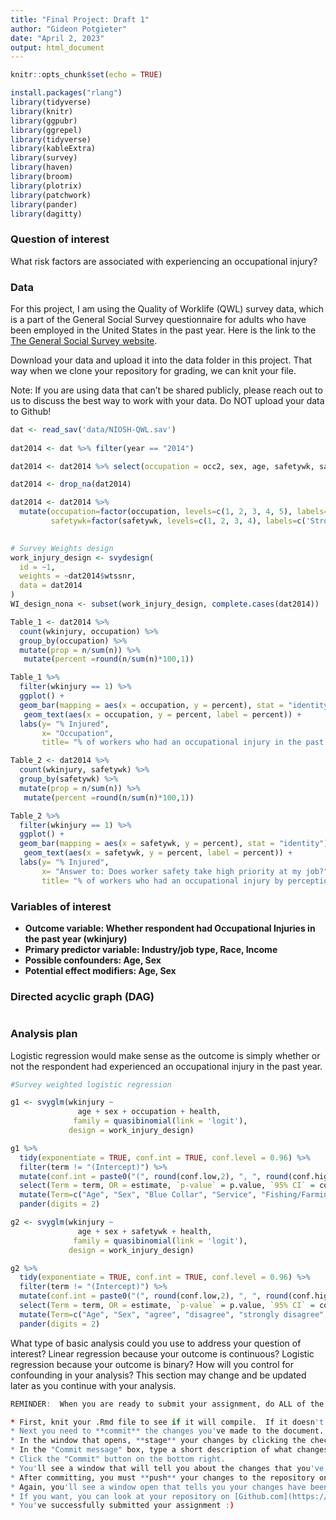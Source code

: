 ```yaml
---
title: "Final Project: Draft 1"
author: "Gideon Potgieter"
date: "April 2, 2023"
output: html_document
---
```


```r
knitr::opts_chunk$set(echo = TRUE)
```

```r
install.packages("rlang")
library(tidyverse)
library(knitr)  
library(ggpubr)
library(ggrepel)
library(tidyverse)
library(kableExtra)
library(survey)
library(haven)
library(broom)
library(plotrix)
library(patchwork)
library(pander)
library(dagitty)

```

### Question of interest

What risk factors are associated with experiencing an occupational injury?

### Data

For this project, I am using the Quality of Worklife (QWL) survey data, which is a part of the General Social Survey questionnaire for adults who have been employed in the United States in the past year. Here is the link to the [The General Social Survey website](https://gss.norc.org/Pages/quality-of-worklife.aspx){target="_blank"}.

Download your data and upload it into the data folder in this project. That way when we clone your repository for grading, we can knit your file.

Note: If you are using data that can't be shared publicly, please reach out to us to discuss the best way to work with your data. Do NOT upload your data to Github!

```r
dat <- read_sav('data/NIOSH-QWL.sav')
                
dat2014 <- dat %>% filter(year == "2014")

dat2014 <- dat2014 %>% select(occupation = occ2, sex, age, safetywk, safefrst, teamsafe, safehlth, wkinjury, wtssnr, health)

dat2014 <- drop_na(dat2014)

dat2014 <- dat2014 %>% 
  mutate(occupation=factor(occupation, levels=c(1, 2, 3, 4, 5), labels=c('White Collar', 'Blue Collar','Service', 'Farming/Fishing/Forestry', 'Military')),
         safetywk=factor(safetywk, levels=c(1, 2, 3, 4), labels=c('Strongly Agree', 'Agree', 'Disagree', 'Strongly Disagree'))) 
  

# Survey Weights design                        
work_injury_design <- svydesign(
  id = ~1,
  weights = ~dat2014$wtssnr,
  data = dat2014
) 
WI_design_nona <- subset(work_injury_design, complete.cases(dat2014))
```

```r
Table_1 <- dat2014 %>%
  count(wkinjury, occupation) %>%
  group_by(occupation) %>%
  mutate(prop = n/sum(n)) %>%
   mutate(percent =round(n/sum(n)*100,1))

Table_1 %>%
  filter(wkinjury == 1) %>%
  ggplot() +
  geom_bar(mapping = aes(x = occupation, y = percent), stat = "identity") + 
   geom_text(aes(x = occupation, y = percent, label = percent)) +
  labs(y= "% Injured",
       x= "Occupation",
       title= "% of workers who had an occupational injury in the past year")

Table_2 <- dat2014 %>%
  count(wkinjury, safetywk) %>%
  group_by(safetywk) %>%
  mutate(prop = n/sum(n)) %>%
   mutate(percent =round(n/sum(n)*100,1))

Table_2 %>%
  filter(wkinjury == 1) %>%
  ggplot() +
  geom_bar(mapping = aes(x = safetywk, y = percent), stat = "identity") + 
   geom_text(aes(x = safetywk, y = percent, label = percent)) +
  labs(y= "% Injured",
       x= "Answer to: Does worker safety take high priority at my job?",
       title= "% of workers who had an occupational injury by perception of workplace safety")
```

### Variables of interest

* **Outcome variable: Whether respondent had Occupational Injuries in the past year (wkinjury)**
* **Primary predictor variable: Industry/job type, Race, Income**
* **Possible confounders: Age, Sex**
* **Potential effect modifiers: Age, Sex**

### Directed acyclic graph (DAG)
```r

```

### Analysis plan

Logistic regression would make sense as the outcome is simply whether or not the respondent had experienced an occupational injury in the past year.
```r
#Survey weighted logistic regression

g1 <- svyglm(wkinjury ~ 
               age + sex + occupation + health,
              family = quasibinomial(link = 'logit'), 
             design = work_injury_design)

g1 %>%
  tidy(exponentiate = TRUE, conf.int = TRUE, conf.level = 0.96) %>%
  filter(term != "(Intercept)") %>%
  mutate(conf.int = paste0("(", round(conf.low,2), ", ", round(conf.high,2), ")")) %>%
  select(Term = term, OR = estimate, `p-value` = p.value, `95% CI` = conf.int) %>%
  mutate(Term=c("Age", "Sex", "Blue Collar", "Service", "Fishing/Farming/Forestry", "Military", "Overall Health"))%>%
  pander(digits = 2)

g2 <- svyglm(wkinjury ~ 
               age + sex + safetywk + health,
              family = quasibinomial(link = 'logit'), 
             design = work_injury_design)

g2 %>%
  tidy(exponentiate = TRUE, conf.int = TRUE, conf.level = 0.96) %>%
  filter(term != "(Intercept)") %>%
  mutate(conf.int = paste0("(", round(conf.low,2), ", ", round(conf.high,2), ")")) %>%
  select(Term = term, OR = estimate, `p-value` = p.value, `95% CI` = conf.int) %>%
  mutate(Term=c("Age", "Sex", "agree", "disagree", "strongly disagree", "Hours worked"))%>%
  pander(digits = 2)

```

What type of basic analysis could you use to address your question of interest?  Linear regression because your outcome is continuous?  Logistic regression because your outcome is binary?  How will you control for confounding in your analysis?  This section may change and be updated later as you continue with your analysis.



```r
REMINDER:  When you are ready to submit your assignment, do ALL of the following:

* First, knit your .Rmd file to see if it will compile.  If it doesn't knit, you can still follow the steps below to submit your assignment, but please try to resolve the knitting issues before you submit.  You can reach out to us at phbiostats@jhu.edu for help!
* Next you need to **commit** the changes you've made to the document.  Click the colorful Git button at the top of the RStudio window and select "Commit" from the menu.
* In the window that opens, **stage** your changes by clicking the check boxes next to the Rmd file.
* In the "Commit message" box, type a short description of what changes you've made, something like: `Completed assignment`
* Click the "Commit" button on the bottom right.
* You'll see a window that will tell you about the changes that you've made.  Click "Close" to close the window.  You've successfully committed! You can close this commit window now.
* After committing, you must **push** your changes to the repository on Github.  Do this by clicking the colorful Git button again and select "Push Branch".  
* Again, you'll see a window open that tells you your changes have been pushed!
* If you want, you can look at your repository on [Github.com](https://github.com/) and should be able to see your changes there!  
* You've successfully submitted your assignment :)
```
